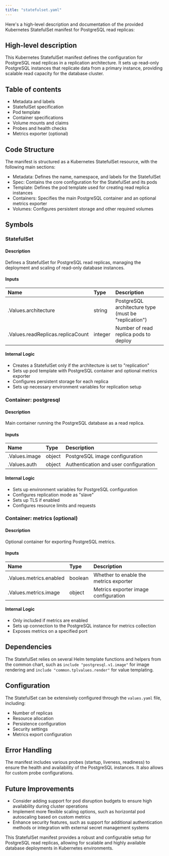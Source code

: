 ```yaml
---
title: "statefulset.yaml"
---
```


Here's a high-level description and documentation of the provided Kubernetes StatefulSet manifest for PostgreSQL read replicas:

## High-level description

This Kubernetes StatefulSet manifest defines the configuration for PostgreSQL read replicas in a replication architecture. It sets up read-only PostgreSQL instances that replicate data from a primary instance, providing scalable read capacity for the database cluster.

## Table of contents

- Metadata and labels
- StatefulSet specification
- Pod template
- Container specifications
- Volume mounts and claims
- Probes and health checks
- Metrics exporter (optional)

## Code Structure

The manifest is structured as a Kubernetes StatefulSet resource, with the following main sections:
- Metadata: Defines the name, namespace, and labels for the StatefulSet
- Spec: Contains the core configuration for the StatefulSet and its pods
- Template: Defines the pod template used for creating read replica instances
- Containers: Specifies the main PostgreSQL container and an optional metrics exporter
- Volumes: Configures persistent storage and other required volumes

## Symbols

### StatefulSet
#### Description
Defines a StatefulSet for PostgreSQL read replicas, managing the deployment and scaling of read-only database instances.

#### Inputs
| Name | Type | Description |
|:-----|:-----|:------------|
| .Values.architecture | string | PostgreSQL architecture type (must be "replication") |
| .Values.readReplicas.replicaCount | integer | Number of read replica pods to deploy |

#### Internal Logic
- Creates a StatefulSet only if the architecture is set to "replication"
- Sets up pod template with PostgreSQL container and optional metrics exporter
- Configures persistent storage for each replica
- Sets up necessary environment variables for replication setup

### Container: postgresql
#### Description
Main container running the PostgreSQL database as a read replica.

#### Inputs
| Name | Type | Description |
|:-----|:-----|:------------|
| .Values.image | object | PostgreSQL image configuration |
| .Values.auth | object | Authentication and user configuration |

#### Internal Logic
- Sets up environment variables for PostgreSQL configuration
- Configures replication mode as "slave"
- Sets up TLS if enabled
- Configures resource limits and requests

### Container: metrics (optional)
#### Description
Optional container for exporting PostgreSQL metrics.

#### Inputs
| Name | Type | Description |
|:-----|:-----|:------------|
| .Values.metrics.enabled | boolean | Whether to enable the metrics exporter |
| .Values.metrics.image | object | Metrics exporter image configuration |

#### Internal Logic
- Only included if metrics are enabled
- Sets up connection to the PostgreSQL instance for metrics collection
- Exposes metrics on a specified port

## Dependencies
The StatefulSet relies on several Helm template functions and helpers from the common chart, such as `include "postgresql.v1.image"` for image rendering and `include "common.tplvalues.render"` for value templating.

## Configuration
The StatefulSet can be extensively configured through the `values.yaml` file, including:
- Number of replicas
- Resource allocation
- Persistence configuration
- Security settings
- Metrics export configuration

## Error Handling
The manifest includes various probes (startup, liveness, readiness) to ensure the health and availability of the PostgreSQL instances. It also allows for custom probe configurations.

## Future Improvements
- Consider adding support for pod disruption budgets to ensure high availability during cluster operations
- Implement more flexible scaling options, such as horizontal pod autoscaling based on custom metrics
- Enhance security features, such as support for additional authentication methods or integration with external secret management systems

This StatefulSet manifest provides a robust and configurable setup for PostgreSQL read replicas, allowing for scalable and highly available database deployments in Kubernetes environments.